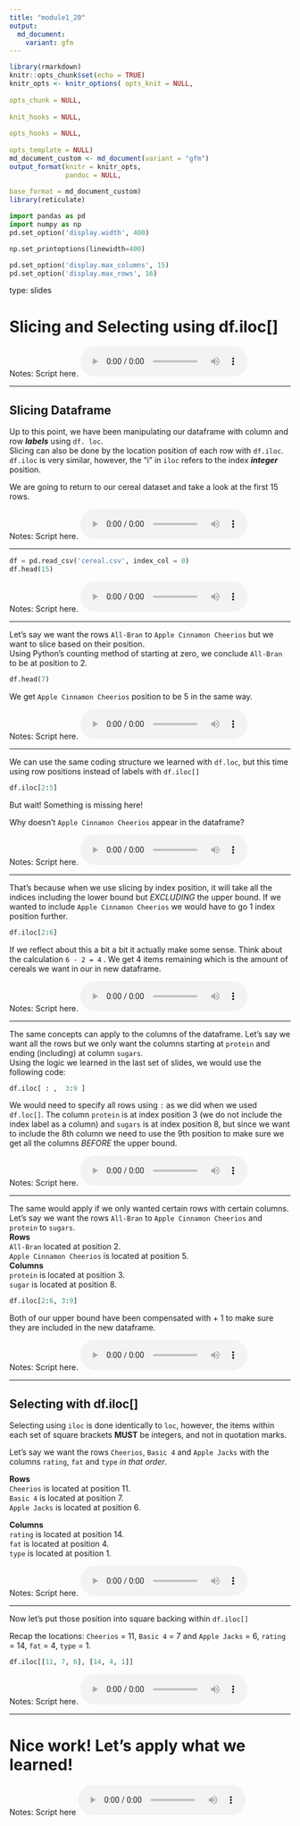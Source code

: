 ```yaml
---
title: "module1_20"
output:
  md_document:
    variant: gfm
---
```



```r
library(rmarkdown)
knitr::opts_chunk$set(echo = TRUE)
knitr_opts <- knitr_options( opts_knit = NULL,
                            
opts_chunk = NULL,
                            
knit_hooks = NULL,
                            
opts_hooks = NULL,
                            
opts_template = NULL)
md_document_custom <- md_document(variant = "gfm")
output_format(knitr = knitr_opts,
              pandoc = NULL,
             
base_format = md_document_custom)
library(reticulate)
```


```python
import pandas as pd
import numpy as np
pd.set_option('display.width', 400)

np.set_printoptions(linewidth=400)

pd.set_option('display.max_columns', 15)
pd.set_option('display.max_rows', 16)
```


type: slides

# Slicing and Selecting using df.iloc[]


Notes: Script here.
<html>
<audio controls >
<source src="placeholder_audio.mp3" />
</audio></html>

---

## Slicing Dataframe

Up to this point, we have been manipulating our dataframe with column and row _**labels**_  using `df. loc`.   
Slicing can also be done by the location position of each row with `df.iloc`.
`df.iloc` is very similar, however, the "i" in `iloc` refers to the index _**integer**_ position.    

We are going to return to our cereal dataset and take a look at the first 15 rows.


Notes: Script here.
<html>
<audio controls >
  <source src="placeholder_audio.mp3" />
</audio></html>

---

```python
df = pd.read_csv('cereal.csv', index_col = 0)
df.head(15)
```



Notes: Script here.
<html>
<audio controls >
  <source src="placeholder_audio.mp3" />
</audio></html>

---

Let's say we want the rows `All-Bran` to `Apple Cinnamon Cheerios` but we want to slice based on their position.  
Using Python's counting method of starting at zero, we conclude `All-Bran` to be at position to 2.

```python
df.head(7)
```


We get `Apple Cinnamon Cheerios` position to be 5 in the same way.


Notes: Script here.
<html>
<audio controls >
  <source src="placeholder_audio.mp3" />
</audio></html>

---

 We can use the same coding structure we learned with `df.loc`, but this time using row positions instead of labels with `df.iloc[]`

```python
df.iloc[2:5]
```


But wait! Something is missing here!

Why doesn't `Apple Cinnamon Cheerios` appear in the dataframe? 


Notes: Script here.
<html>
<audio controls >
  <source src="placeholder_audio.mp3" />
</audio></html>

---

That's because when we use slicing by index position, it will take all the indices including the lower bound but _EXCLUDING_ the upper bound. If we wanted to include `Apple Cinnamon Cheerios` we would have to go 1 index position further. 

```python
df.iloc[2:6]
```


If we reflect about this a bit a bit it actually make some sense. Think about the calculation `6 - 2 = 4` . We get 4 items remaining which is the amount of cereals we want in our in new dataframe. 

Notes: Script here.
<html>
<audio controls >
  <source src="placeholder_audio.mp3" />
</audio></html>

---

The same concepts can apply to the columns of the dataframe. Let's say we want all the rows but we only want the columns starting at `protein` and ending (including) at column `sugars`.     
Using the logic we learned in the last set of slides, we would use the following code:

```python
df.iloc[ : ,  3:9 ]
```

We would need to specify all rows using ` : ` as we did when we used `df.loc[]`. The column `protein` is at index position 3 (we do not include the index label as a column) and `sugars` is at index position 8, but since we want to include the 8th column we need to use the 9th position to make sure we get all the columns _BEFORE_ the upper bound.


Notes: Script here.
<html>
<audio controls >
  <source src="placeholder_audio.mp3" />
</audio></html>


---

The same would apply if we only wanted certain rows with certain columns. Let’s say we want the rows 
`All-Bran` to `Apple Cinnamon Cheerios` and `protein` to `sugars`.     
**Rows**    
`All-Bran` located at position 2.     
`Apple Cinnamon Cheerios` is located at position 5.     
**Columns**   
`protein` is located at position 3.     
`sugar` is located at position 8.

```python
df.iloc[2:6, 3:9]
```


Both of our upper bound have been compensated with + 1 to make sure they are included in the new dataframe.


Notes: Script here.
<html>
<audio controls >
  <source src="placeholder_audio.mp3" />
</audio></html>

---

## Selecting with df.iloc[]

Selecting using `iloc` is done identically to `loc`, however, the items within each set of square brackets **MUST** be integers, and not in quotation marks.

Let’s say we want the rows `Cheerios`, `Basic 4` and `Apple Jacks`  with the columns `rating`, `fat` and `type` _in that order_.

**Rows**    
`Cheerios` is located at position 11.     
`Basic 4` is located at position 7.    
`Apple Jacks` is located at position 6.

**Columns**   
`rating` is located at position 14.  
`fat` is located at position 4.    
`type` is located at position 1.  

Notes: Script here.
<html>
<audio controls >
  <source src="placeholder_audio.mp3" />
</audio></html>

---

Now let's put those position into square backing within `df.iloc[]`

Recap the locations: `Cheerios` = 11, `Basic 4` = 7 and `Apple Jacks` = 6, `rating` = 14, `fat` = 4, `type` = 1.   

```python
df.iloc[[11, 7, 6], [14, 4, 1]]
```


Notes: Script here.
<html>
<audio controls >
  <source src="placeholder_audio.mp3" />
</audio></html>


---

# Nice work! Let’s apply what we learned!

Notes: Script here
<html>
<audio controls >
  <source src="placeholder_audio.mp3" />
</audio></html>

